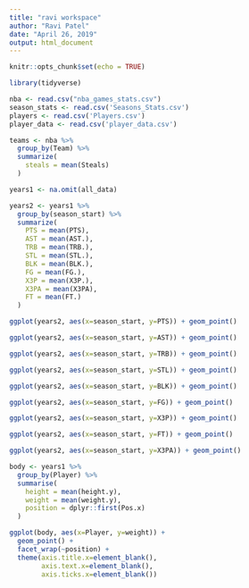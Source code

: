 ```yaml
---
title: "ravi workspace"
author: "Ravi Patel"
date: "April 26, 2019"
output: html_document
---
```


```r
knitr::opts_chunk$set(echo = TRUE)
```

```r
library(tidyverse)

nba <- read.csv("nba_games_stats.csv")
season_stats <- read.csv('Seasons_Stats.csv')
players <- read.csv('Players.csv')
player_data <- read.csv('player_data.csv')
```


```r
teams <- nba %>%
  group_by(Team) %>%
  summarize(
    steals = mean(Steals)
  )
```

```r
years1 <- na.omit(all_data)
```


```r
years2 <- years1 %>%
  group_by(season_start) %>%
  summarize(
    PTS = mean(PTS),
    AST = mean(AST.),
    TRB = mean(TRB.),
    STL = mean(STL.),
    BLK = mean(BLK.),
    FG = mean(FG.),
    X3P = mean(X3P.),
    X3PA = mean(X3PA),
    FT = mean(FT.)
  )
```

```r
ggplot(years2, aes(x=season_start, y=PTS)) + geom_point()
```
```r
ggplot(years2, aes(x=season_start, y=AST)) + geom_point()
```
```r
ggplot(years2, aes(x=season_start, y=TRB)) + geom_point()
```
```r
ggplot(years2, aes(x=season_start, y=STL)) + geom_point()
```
```r
ggplot(years2, aes(x=season_start, y=BLK)) + geom_point()
```
```r
ggplot(years2, aes(x=season_start, y=FG)) + geom_point()
```
```r
ggplot(years2, aes(x=season_start, y=X3P)) + geom_point()
```
```r
ggplot(years2, aes(x=season_start, y=FT)) + geom_point()
```

```r
ggplot(years2, aes(x=season_start, y=X3PA)) + geom_point()
```


```r
body <- years1 %>%
  group_by(Player) %>%
  summarise(
    height = mean(height.y),
    weight = mean(weight.y),
    position = dplyr::first(Pos.x)
  )
```

```r
ggplot(body, aes(x=Player, y=weight)) + 
  geom_point() + 
  facet_wrap(~position) +
  theme(axis.title.x=element_blank(),
        axis.text.x=element_blank(),
        axis.ticks.x=element_blank())
```

